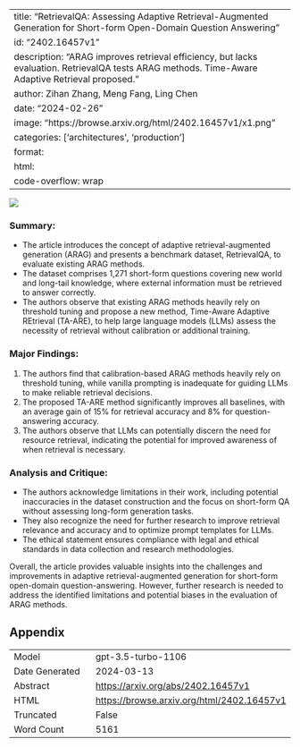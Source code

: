 
---
title: "RetrievalQA: Assessing Adaptive Retrieval-Augmented Generation for Short-form Open-Domain Question Answering"
id: "2402.16457v1"
description: "ARAG improves retrieval efficiency, but lacks evaluation. RetrievalQA tests ARAG methods. Time-Aware Adaptive Retrieval proposed."
author: Zihan Zhang, Meng Fang, Ling Chen
date: "2024-02-26"
image: "https://browse.arxiv.org/html/2402.16457v1/x1.png"
categories: ['architectures', 'production']
format:
  html:
    code-overflow: wrap
---

![](https://browse.arxiv.org/html/2402.16457v1/x1.png)

### Summary:
- The article introduces the concept of adaptive retrieval-augmented generation (ARAG) and presents a benchmark dataset, RetrievalQA, to evaluate existing ARAG methods.
- The dataset comprises 1,271 short-form questions covering new world and long-tail knowledge, where external information must be retrieved to answer correctly.
- The authors observe that existing ARAG methods heavily rely on threshold tuning and propose a new method, Time-Aware Adaptive REtrieval (TA-ARE), to help large language models (LLMs) assess the necessity of retrieval without calibration or additional training.

### Major Findings:
1. The authors find that calibration-based ARAG methods heavily rely on threshold tuning, while vanilla prompting is inadequate for guiding LLMs to make reliable retrieval decisions.
2. The proposed TA-ARE method significantly improves all baselines, with an average gain of 15% for retrieval accuracy and 8% for question-answering accuracy.
3. The authors observe that LLMs can potentially discern the need for resource retrieval, indicating the potential for improved awareness of when retrieval is necessary.

### Analysis and Critique:
- The authors acknowledge limitations in their work, including potential inaccuracies in the dataset construction and the focus on short-form QA without assessing long-form generation tasks.
- They also recognize the need for further research to improve retrieval relevance and accuracy and to optimize prompt templates for LLMs.
- The ethical statement ensures compliance with legal and ethical standards in data collection and research methodologies.

Overall, the article provides valuable insights into the challenges and improvements in adaptive retrieval-augmented generation for short-form open-domain question-answering. However, further research is needed to address the identified limitations and potential biases in the evaluation of ARAG methods.

## Appendix

|          |          |
|----------|----------|
| Model     | gpt-3.5-turbo-1106       |
| Date Generated     | 2024-03-13       |
| Abstract | [https://arxiv.org/abs/2402.16457v1](https://arxiv.org/abs/2402.16457v1)        |
| HTML     | [https://browse.arxiv.org/html/2402.16457v1](https://browse.arxiv.org/html/2402.16457v1)       |
| Truncated       | False       |
| Word Count       | 5161       |